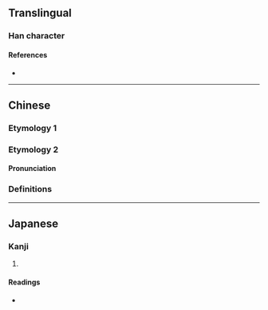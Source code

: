 {{character info/new}}
==Translingual==

===Han character===
{{Han char|rn=64|rad=手|as=16|sn=19|four=|canj=QIPD|ids=⿰扌麇}}

====References====
* {{Han ref|kx=0462.210|dkj=12949|dj=0811.210|hdz=31983.110|uh=6508|ud=25864}}

----

==Chinese==

===Etymology 1===
{{zh-see|捃|a}}

===Etymology 2===
{{zh-forms}}

====Pronunciation====
{{zh-pron
|m=pèi
|cat=
}}

===Definitions===
{{zh-hanzi}}

----

==Japanese==

===Kanji===
{{ja-kanji|grade=|rs=手16}}

# {{defn|lang=ja|sort=手16}}

====Readings====
* {{ja-readings|on=[[くん]] (kun), [[きん]] (kin), [[ひ]] (hi)|kun=[[ひろう]] (hirou), [[とる]] (toru)}}